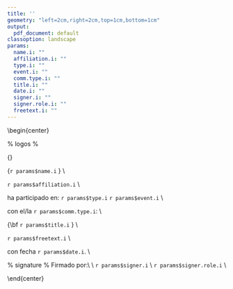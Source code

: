 ```yaml
---
title: ''
geometry: "left=2cm,right=2cm,top=1cm,bottom=1cm"
output:
  pdf_document: default
classoption: landscape
params:
  name.i: ""
  affiliation.i: ""
  type.i: ""
  event.i: ""
  comm.type.i: ""
  title.i: ""
  date.i: ""
  signer.i: ""
  signer.role.i: ""
  freetext.i: ""
---
```


\begin{center}
\pagenumbering{gobble}

% logos %
\includegraphics[height=3cm]{lpic.png} 
\hfill
\includegraphics[height=3cm]{rpic.png}
\linebreak
\bigskip

{\Huge\bf Certificado de participación} 
\vfill

{\Huge `r params$name.i` } \\

\Large

`r params$affiliation.i` \\
\vfill

ha participado en: `r params$type.i` `r params$event.i` \\
\vfill

con el/la `r params$comm.type.i`: \\
\vfill

{\Huge\bf `r params$title.i` } \\
\vfill

`r params$freetext.i` \\
\vfill

con fecha `r params$date.i`. \\
\vfill


% signature %
Firmado por:\\
\vfill
\includegraphics[height=2cm]{spic.png} \\
`r params$signer.i` \\
`r params$signer.role.i` \\

\end{center}
\pagebreak

